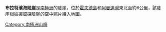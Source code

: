 '''布拉特濱海陡崖'''是[[南極洲|南極洲]]的陡崖，位於[[霍夫德島|霍夫德島]]和[[阿曼達灣|阿曼達灣]]東北面約6公里，該陡崖根據[[挪威|挪威]]探險隊的空中照片繪入地圖。

{{Coord|69|13|S|77|0|E|source:GNIS|display=title}}

{{Antarctica-geo-stub}}
[[Category:南極洲山峰|Category:南極洲山峰]]